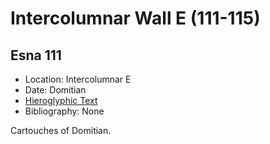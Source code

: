 # Intercolumnar Wall E (111-115) {-}

## Esna 111 {-}

- Location: Intercolumnar E
- Date: Domitian
- [Hieroglyphic Text](https://www.ifao.egnet.net/uploads/publications/enligne/Temples-Esna002.pdf#page=284){target="_blank"}
- Bibliography: None

Cartouches of Domitian.
